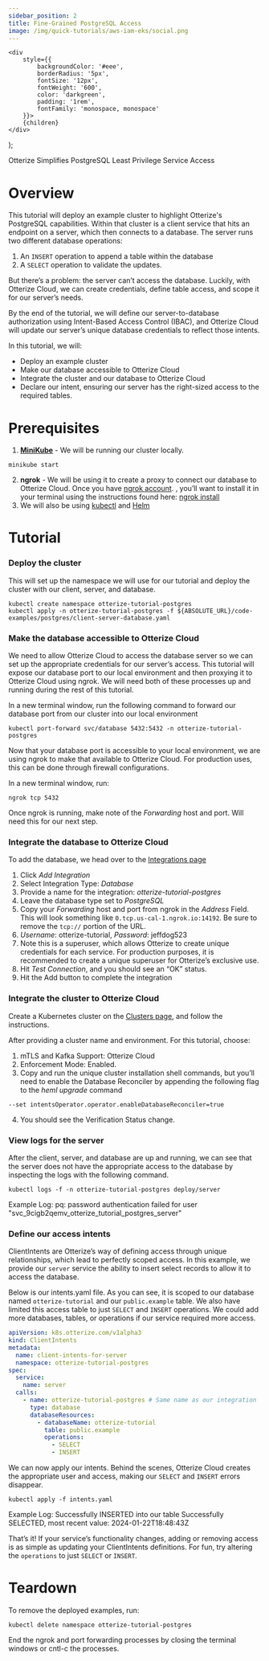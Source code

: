 ```yaml
---
sidebar_position: 2
title: Fine-Grained PostgreSQL Access
image: /img/quick-tutorials/aws-iam-eks/social.png
---
```



    <div
        style={{
            backgroundColor: '#eee',
            borderRadius: '5px',
            fontSize: '12px',
            fontWeight: '600',
            color: 'darkgreen',
            padding: '1rem',
            fontFamily: 'monospace, monospace'
        }}>
        {children}
    </div>
);


Otterize Simplifies PostgreSQL Least Privilege Service Access

# Overview
This tutorial will deploy an example cluster to highlight Otterize's PostgreSQL capabilities. Within that cluster is a client service that hits an endpoint on a server, which then connects to a database. The server runs two different database operations:
1. An `INSERT` operation to append a table within the database
2. A `SELECT` operation to validate the updates.

But there’s a problem: the server can’t access the database. Luckily, with Otterize Cloud, we can create credentials, define table access, and scope it for our server’s needs.

By the end of the tutorial, we will define our server-to-database authorization using Intent-Based Access Control (IBAC), and Otterize Cloud will update our server’s unique database credentials to reflect those intents.

In this tutorial, we will:
* Deploy an example cluster
* Make our database accessible to Otterize Cloud
* Integrate the cluster and our database to Otterize Cloud
* Declare our intent, ensuring our server has the right-sized access to the required tables.

# Prerequisites

1. **[MiniKube](https://minikube.sigs.k8s.io/docs/start/)** - We will be running our cluster locally.
```shell
minikube start
```
2. **ngrok** - We will be using it to create a proxy to connect our database to Otterize Cloud. Once you have [ngrok account](https://dashboard.ngrok.com/signup). , you’ll want to install it in your terminal using the instructions found here: [ngrok install](https://ngrok.com/download)
3. We will also be using [kubectl](https://kubernetes.io/docs/tasks/tools/) and [Helm](https://helm.sh/docs/intro/install/#through-package-managers)

# Tutorial

### Deploy the cluster

This will set up the namespace we will use for our tutorial and deploy the cluster with our client, server, and database.

``` shell
kubectl create namespace otterize-tutorial-postgres
kubectl apply -n otterize-tutorial-postgres -f ${ABSOLUTE_URL}/code-examples/postgres/client-server-database.yaml
```

### Make the database accessible to Otterize Cloud

We need to allow Otterize Cloud to access the database server so we can set up the appropriate credentials for our server’s access. This tutorial will expose our database port to our local environment and then proxying it to Otterize Cloud using ngrok. We will need both of these processes up and running during the rest of this tutorial.

In a new terminal window, run the following command to forward our database port from our cluster into our local environment
```shell
kubectl port-forward svc/database 5432:5432 -n otterize-tutorial-postgres
```

Now that your database port is accessible to your local environment, we are using ngrok to make that available to Otterize Cloud. For production uses, this can be done through firewall configurations.

In a new terminal window, run:
```shell
ngrok tcp 5432
```

Once ngrok is running, make note of the *Forwarding* host and port. Will need this for our next step.

### Integrate the database to Otterize Cloud

To add the database, we head over to the [Integrations page](https://app.otterize.com/integrations)

1. Click *Add Integration*
2. Select Integration Type: *Database*
3. Provide a name for the integration: *otterize-tutorial-postgres*
4. Leave the database type set to *PostgreSQL*
5. Copy your *Forwarding* host and port from ngrok in the *Address* Field. This will look something like `0.tcp.us-cal-1.ngrok.io:14192`. Be sure to remove the `tcp://` portion of the URL.
6. *Username*: otterize-tutorial, *Password*: jeffdog523
1. Note this is a superuser, which allows Otterize to create unique credentials for each service. For production purposes, it is recommended to create a unique superuser for Otterize’s exclusive use.
7. Hit *Test Connection*, and you should see an “OK” status.
8. Hit the Add button to complete the integration

### Integrate the cluster to Otterize Cloud
Create a Kubernetes cluster on the [Clusters page](https://app.otterize.com/clusters), and follow the instructions.

After providing a cluster name and environment. For this tutorial, choose:

1. mTLS and Kafka Support: Otterize Cloud
2. Enforcement Mode: Enabled.
3. Copy and run the unique cluster installation shell commands, but you’ll need to enable the Database Reconciler by appending the following flag to the *heml upgrade* command
```shell
--set intentsOperator.operator.enableDatabaseReconciler=true
```
4. You should see the Verification Status change.

### View logs for the server
After the client, server, and database are up and running, we can see that the server does not have the appropriate access to the database by inspecting the logs with the following command.

```shell
kubectl logs -f -n otterize-tutorial-postgres deploy/server
```


Example Log:
<Terminal>
    pq: password authentication failed for user "svc_9cigb2qemv_otterize_tutorial_postgres_server"
</Terminal>

### Define our access intents

ClientIntents are Otterize’s way of defining access through unique relationships, which lead to perfectly scoped access. In this example, we provide our `server` service the ability to insert select records to allow it to access the database.

Below is our intents.yaml file. As you can see, it is scoped to our database named `otterize-tutorial` and our `public.example` table. We also have limited this access table to just `SELECT` and `INSERT` operations. We could add more databases, tables, or operations if our service required more access.
```yaml
apiVersion: k8s.otterize.com/v1alpha3
kind: ClientIntents
metadata:
  name: client-intents-for-server
  namespace: otterize-tutorial-postgres
spec:
  service:
    name: server
  calls:
    - name: otterize-tutorial-postgres # Same name as our integration
      type: database
      databaseResources:
        - databaseName: otterize-tutorial
          table: public.example
          operations:
            - SELECT
            - INSERT
```

We can now apply our intents. Behind the scenes, Otterize Cloud creates the appropriate user and access, making our `SELECT` and `INSERT` errors disappear.

```shell
kubectl apply -f intents.yaml
```

Example Log:
<Terminal>
    Successfully INSERTED into our table
    Successfully SELECTED, most recent value:  2024-01-22T18:48:43Z
</Terminal>

That’s it! If your service’s functionality changes, adding or removing access is as simple as updating your ClientIntents definitions. For fun, try altering the `operations` to just `SELECT` or `INSERT`.
# Teardown
To remove the deployed examples, run:
```shell
kubectl delete namespace otterize-tutorial-postgres
```

End the ngrok and port forwarding processes by closing the terminal windows or cntl-c the processes.